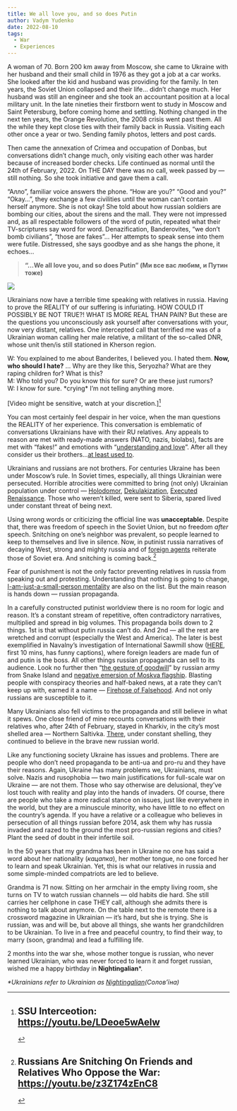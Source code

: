 ```yaml
---
title: We all love you, and so does Putin
author: Vadym Yudenko
date: 2022-08-10
tags:
  - War
  - Experiences
---
```


A woman of 70. Born 200 km away from Moscow, she came to Ukraine with her husband and their small child in 1976 as they got a job at a car works. She looked after the kid and husband was providing for the family. In ten years, the Soviet Union collapsed and their life... didn't change much. Her husband was still an engineer and she took an accountant position at a local military unit. In the late nineties their firstborn went to study in Moscow and Saint Petersburg, before coming home and settling. Nothing changed in the next ten years, the Orange Revolution, the 2008 crisis went past them. All the while they kept close ties with their family back in Russia. Visiting each other once a year or two. Sending family photos, letters and post cards.

Then came the annexation of Crimea and occupation of Donbas, but conversations didn't change much, only visiting each other was harder because of increased border checks. Life continued as normal until the 24th of February, 2022. On THE DAY there was no call, week passed by --- still nothing. So she took initiative and gave them a call.

"Aлло", familiar voice answers the phone. "How are you?" "Good and you?" "Okay...", they exchange a few civilities until the woman can't contain herself anymore. She is not okay! She told about how russian soldiers are bombing our cities, about the sirens and the mall. They were not impressed and, as all respectable followers of the word of putin, repeated what their TV-scriptures say word for word. Denazification, Banderovites, "we don't bomb civilians", "those are fakes"... Her attempts to speak sense into them were futile. Distressed, she says goodbye and as she hangs the phone, it echoes...

> **"...We all love you, and so does Putin" (Ми все вас любим, и Путин тоже)**

![](images/1.webp)

Ukrainians now have a terrible time speaking with relatives in russia. Having to prove the REALITY of our suffering is infuriating. HOW COULD IT POSSIBLY BE NOT TRUE?! WHAT IS MORE REAL THAN PAIN? But these are the questions you unconsciously ask yourself after conversations with your, now very distant, relatives. One intercepted call that terrified me was of a Ukrainian woman calling her male relative, a militant of the so-called DNR, whose unit then/is still stationed in Kherson region.

| W: You explained to me about Banderites, I believed you. I hated them. **Now, who should I hate?** ... Why are they like this, Seryozha? What are they raping children for? What is this?
| M: Who told you? Do you know this for sure? Or are these just rumors?
| W: I know for sure. \*crying\* I'm not telling anything more.

\[Video might be sensitive, watch at your discretion.\][^1]

[^1]:
    # **SSU Interceotion:** <https://youtu.be/LDeoe5wAelw>

You can most certainly feel despair in her voice, when the man questions the REALITY of her experience. This conversation is emblematic of conversations Ukrainians have with their RU relatives. Any appeals to reason are met with ready-made answers (NATO, nazis, biolabs), facts are met with "fakes!" and emotions with "[understanding and love](https://papapover.com/en/)". After all they consider us their brothers...[at least used to](https://www.pravda.ru/world/1716599-ukraina/).

Ukrainians and russians are not brothers. For centuries Ukraine has been under Moscow's rule. In Soviet times, especially, all things Ukrainian were persecuted. Horrible atrocities were committed to bring (not only) Ukrainian population under control --- [Holodomor](https://en.wikipedia.org/wiki/Holodomor), [Dekulakization](https://en.wikipedia.org/wiki/Dekulakization), [Executed Renaissance](https://en.wikipedia.org/wiki/Executed_Renaissance). Those who weren't killed, were sent to Siberia, spared lived under constant threat of being next.

Using wrong words or criticizing the official line was **unacceptable.** Despite that, there was freedom of speech in the Soviet Union, but no freedom *after* speech. Snitching on one's neighbor was prevalent, so people learned to keep to themselves and live in silence. Now, in putinist russia narratives of decaying West, strong and mighty russia and of [foreign agents](https://en.wikipedia.org/wiki/Russian_foreign_agent_law) reiterate those of Soviet era. And snitching is coming back.[^2]

[^2]:
    # **Russians Are Snitching On Friends and Relatives Who Oppose the War:** <https://youtu.be/z3Z174zEnC8>

Fear of punishment is not the only factor preventing relatives in russia from speaking out and protesting. Understanding that nothing is going to change, [I-am-just-a-small-person mentality](https://www.bbc.com/ukrainian/features-61245860) are also on the list. But the main reason is hands down --- russian propaganda.

In a carefully constructed putinist worldview there is no room for logic and reason. It's a constant stream of repetitive, often contradictory narratives, multiplied and spread in big volumes. This propaganda boils down to 2 things. 1st is that without putin russia can't do. And 2nd --- all the rest are wretched and corrupt (especially the West and America). The later is best exemplified in Navalny's investigation of International Sawmill show ([HERE](https://youtu.be/RfCZm_rdfZM), first 10 mins, has funny captions), where foreign leaders are made fun of and putin is the boss. All other things russian propaganda can sell to its audience. Look no further then "[the gesture of goodwill](https://www.washingtonpost.com/world/2022/06/30/russia-withdraw-snake-island-ukraine-war/)" by russian army from Snake Island and [negative emersion of Moskva flagship](https://www.bbc.com/news/world-europe-61103927). Blasting people with conspiracy theories and half-baked news, at a rate they can't keep up with, earned it a name --- [Firehose of Falsehood](https://www.rand.org/pubs/perspectives/PE198.html). And not only russians are susceptible to it.

Many Ukrainians also fell victims to the propaganda and still believe in what it spews. One close friend of mine recounts conversations with their relatives who, after 24th of February, stayed in Kharkiv, in the city's most shelled area --- Northern Saltivka. [There](https://babel.ua/en/texts/80019-invaders-destroyed-northern-saltivka-the-most-shelled-area-of-kharkiv-the-ukrainian-army-pushes-the-russian-army-away-from-the-city-and-people-return-to-the-destroyed-houses-photo-report), under constant shelling, they continued to believe in the brave new russian world.

Like any functioning society Ukraine has issues and problems. There are people who don't need propaganda to be anti-ua and pro-ru and they have their reasons. Again, Ukraine has many problems we, Ukrainians, must solve. Nazis and rusophobia --- two main justifications for full-scale war on Ukraine --- are not them. Those who say otherwise are delusional, they've lost touch with reality and play into the hands of invaders. Of course, there are people who take a more radical stance on issues, just like everywhere in the world, but they are a minuscule minority, who have little to no effect on the country's agenda. If you have a relative or a colleague who believes in persecution of all things russian before 2014, ask them why has russia invaded and razed to the ground the most pro-russian regions and cities? Plant the seed of doubt in their infertile soil.

In the 50 years that my grandma has been in Ukraine no one has said a word about her nationality (*кацапка*), her mother tongue, no one forced her to learn and speak Ukrainian. Yet, this is what our relatives in russia and some simple-minded compatriots are led to believe.

Grandma is 71 now. Sitting on her armchair in the empty living room, she turns on TV to watch russian channels --- old habits die hard. She still carries her cellphone in case THEY call, although she admits there is nothing to talk about anymore. On the table next to the remote there is a crossword magazine in Ukrainian --- it's hard, but she is trying. She is russian, was and will be, but above all things, she wants her grandchildren to be Ukrainian. To live in a free and peaceful country, to find their way, to marry (soon, grandma) and lead a fulfilling life.

2 months into the war she, whose mother tongue is russian, who never learned Ukrainian, who was never forced to learn it and forget russian, wished me a happy birthday in **Nightingalian**\*.

*\*Ukrainians refer to Ukrainian as [Nightingalian](https://www.birdlife.org/news/2022/02/26/nightingales-kobzar-taras-and-our-ukrainian-family/)(Солов'їна)*
